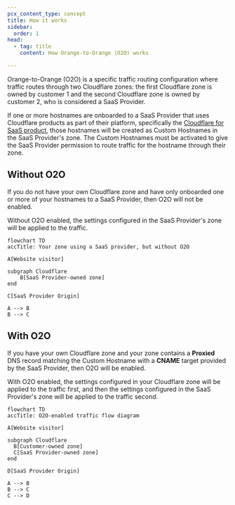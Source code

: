 ```yaml
---
pcx_content_type: concept
title: How it works
sidebar:
  order: 1
head:
  - tag: title
    content: How Orange-to-Orange (O2O) works

---
```


Orange-to-Orange (O2O) is a specific traffic routing configuration where traffic routes through two Cloudflare zones: the first Cloudflare zone is owned by customer 1 and the second Cloudflare zone is owned by customer 2, who is considered a SaaS Provider.

If one or more hostnames are onboarded to a SaaS Provider that uses Cloudflare products as part of their platform, specifically the [Cloudflare for SaaS product](/cloudflare-for-platforms/cloudflare-for-saas/), those hostnames will be created as Custom Hostnames in the SaaS Provider's zone. The Custom Hostnames must be activated to give the SaaS Provider permission to route traffic for the hostname through their zone.

## Without O2O

If you do not have your own Cloudflare zone and have only onboarded one or more of your hostnames to a SaaS Provider, then O2O will not be enabled.

Without O2O enabled, the settings configured in the SaaS Provider's zone will be applied to the traffic.

```mermaid
flowchart TD
accTitle: Your zone using a SaaS provider, but without O2O

A[Website visitor]

subgraph Cloudflare
    B[SaaS Provider-owned zone]
end

C[SaaS Provider Origin]

A --> B
B --> C
```

## With O2O

If you have your own Cloudflare zone and your zone contains a **Proxied** DNS record matching the Custom Hostname with a **CNAME** target provided by the SaaS Provider, then O2O will be enabled.

With O2O enabled, the settings configured in your Cloudflare zone will be applied to the traffic first, and then the settings configured in the SaaS Provider's zone will be applied to the traffic second.

```mermaid
flowchart TD
accTitle: O2O-enabled traffic flow diagram

A[Website visitor]

subgraph Cloudflare
  B[Customer-owned zone]
  C[SaaS Provider-owned zone]
end

D[SaaS Provider Origin]

A --> B
B --> C
C --> D
```
